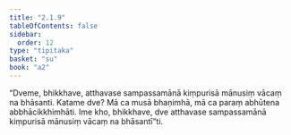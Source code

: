 ```yaml
---
title: "2.1.9"
tableOfContents: false
sidebar:
  order: 12
type: "tipitaka"
basket: "su"
book: "a2"
---
```



<DynamicBreadcrumb />

<Division number="61" book="a2" bookNo="15" page="77">

<Paragraph number="137" book="a2">
“Dveme, bhikkhave, atthavase sampassamānā kiṃpurisā mānusiṃ vācaṃ na bhāsanti. Katame dve? Mā ca musā bhaṇimhā, mā ca paraṃ abhūtena abbhācikkhimhāti. Ime kho, bhikkhave, dve atthavase sampassamānā kiṃpurisā mānusiṃ vācaṃ na bhāsantī”ti.
</Paragraph>
</Division>